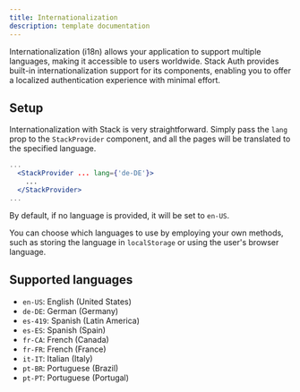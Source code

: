 ```yaml
---
title: Internationalization
description: template documentation
---
```


Internationalization (i18n) allows your application to support multiple languages, making it accessible to users worldwide. Stack Auth provides built-in internationalization support for its components, enabling you to offer a localized authentication experience with minimal effort.

## Setup

Internationalization with Stack is very straightforward. Simply pass the `lang` prop to the `StackProvider` component, and all the pages will be translated to the specified language.

```jsx title="layout.tsx"
...
  <StackProvider ... lang={'de-DE'}>
    ...
  </StackProvider>
...
```

By default, if no language is provided, it will be set to `en-US`.

You can choose which languages to use by employing your own methods, such as storing the language in `localStorage` or using the user's browser language.

## Supported languages

- `en-US`: English (United States)
- `de-DE`: German (Germany)
- `es-419`: Spanish (Latin America)
- `es-ES`: Spanish (Spain)
- `fr-CA`: French (Canada)
- `fr-FR`: French (France)
- `it-IT`: Italian (Italy)
- `pt-BR`: Portuguese (Brazil)
- `pt-PT`: Portuguese (Portugal)
